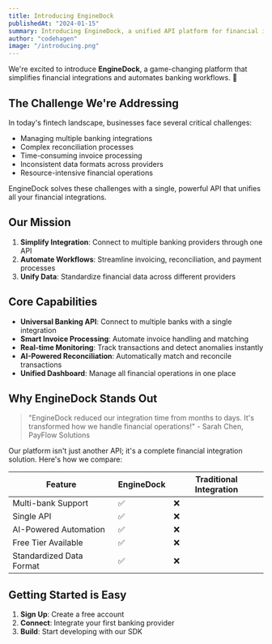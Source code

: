 ```yaml
---
title: Introducing EngineDock
publishedAt: "2024-01-15"
summary: Introducing EngineDock, a unified API platform for financial integrations.
author: "codehagen"
image: "/introducing.png"
---
```


We're excited to introduce **EngineDock**, a game-changing platform that simplifies financial integrations and automates banking workflows. 🚀

## The Challenge We're Addressing

In today's fintech landscape, businesses face several critical challenges:

- Managing multiple banking integrations
- Complex reconciliation processes
- Time-consuming invoice processing
- Inconsistent data formats across providers
- Resource-intensive financial operations

EngineDock solves these challenges with a single, powerful API that unifies all your financial integrations.

## Our Mission

1. **Simplify Integration**: Connect to multiple banking providers through one API
2. **Automate Workflows**: Streamline invoicing, reconciliation, and payment processes
3. **Unify Data**: Standardize financial data across different providers

## Core Capabilities

- **Universal Banking API**: Connect to multiple banks with a single integration
- **Smart Invoice Processing**: Automate invoice handling and matching
- **Real-time Monitoring**: Track transactions and detect anomalies instantly
- **AI-Powered Reconciliation**: Automatically match and reconcile transactions
- **Unified Dashboard**: Manage all financial operations in one place

## Why EngineDock Stands Out

> "EngineDock reduced our integration time from months to days. It's transformed how we handle financial operations!" - Sarah Chen, PayFlow Solutions

Our platform isn't just another API; it's a complete financial integration solution. Here's how we compare:

| Feature                     | EngineDock | Traditional Integration |
| -------------------------- | ---------- | --------------------- |
| Multi-bank Support         | ✅         | ❌                    |
| Single API                 | ✅         | ❌                    |
| AI-Powered Automation      | ✅         | ❌                    |
| Free Tier Available        | ✅         | ❌                    |
| Standardized Data Format   | ✅         | ❌                    |

## Getting Started is Easy

1. **Sign Up**: Create a free account
2. **Connect**: Integrate your first banking provider
3. **Build**: Start developing with our SDK
